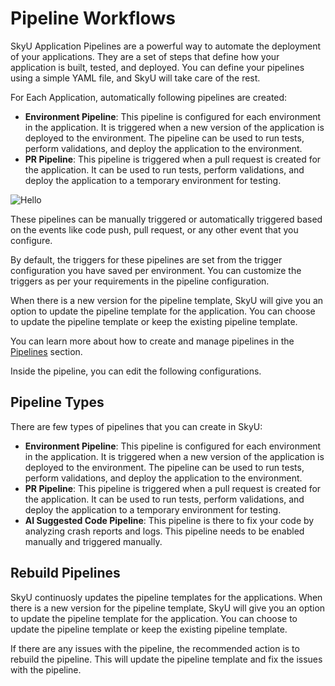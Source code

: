 
# Pipeline Workflows

SkyU Application Pipelines are a powerful way to automate the deployment of your applications. They are a set of steps that define how your application is built, tested, and deployed. You can define your pipelines using a simple YAML file, and SkyU will take care of the rest.

For Each Application, automatically following pipelines are created:

- **Environment Pipeline**: This pipeline is configured for each environment in the application. It is triggered when a new version of the application is deployed to the environment. The pipeline can be used to run tests, perform validations, and deploy the application to the environment.
- **PR Pipeline**: This pipeline is triggered when a pull request is created for the application. It can be used to run tests, perform validations, and deploy the application to a temporary environment for testing.


<Image src="/assets/images/applications/pipelines.png" alt="Hello" width={1000} height={500}  />

These pipelines can be manually triggered or automatically triggered based on the events like code push, pull request, or any other event that you configure.

By default, the triggers for these pipelines are set from the trigger configuration you have saved per environment. You can customize the triggers as per your requirements in the pipeline configuration.

When there is a new version for the pipeline template, SkyU will give you an option to update the pipeline template for the application. You can choose to update the pipeline template or keep the existing pipeline template.

You can learn more about how to create and manage pipelines in the [Pipelines](/docs/concepts/pipelines) section.

Inside the pipeline, you can edit the following configurations.


## Pipeline Types

There are few types of pipelines that you can create in SkyU:

- **Environment Pipeline**: This pipeline is configured for each environment in the application. It is triggered when a new version of the application is deployed to the environment. The pipeline can be used to run tests, perform validations, and deploy the application to the environment.
- **PR Pipeline**: This pipeline is triggered when a pull request is created for the application. It can be used to run tests, perform validations, and deploy the application to a temporary environment for testing.
- **AI Suggested Code Pipeline**: This pipeline is there to fix your code by analyzing crash reports and logs. This pipeline needs to be enabled manually and triggered manually.


## Rebuild Pipelines

SkyU continuosly updates the pipeline templates for the applications. When there is a new version for the pipeline template, SkyU will give you an option to update the pipeline template for the application. You can choose to update the pipeline template or keep the existing pipeline template.

If there are any issues with the pipeline, the recommended action is to rebuild the pipeline. This will update the pipeline template and fix the issues with the pipeline.